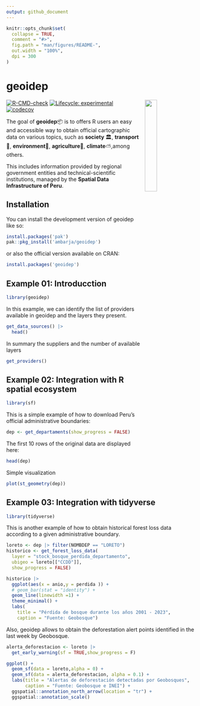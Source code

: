```yaml
---
output: github_document
---
```


<!-- README.md is generated from README.Rmd. Please edit that file -->

```r
knitr::opts_chunk$set(
  collapse = TRUE,
  comment = "#>",
  fig.path = "man/figures/README-",
  out.width = "100%",
  dpi = 300
)
```

# geoidep

<img src="man/figures/geoidep.svg" align="right" hspace="10" vspace="0" width="25%">

<!-- badges: start -->
[![R-CMD-check](https://github.com/ambarja/geoidep/actions/workflows/R-CMD-check.yaml/badge.svg)](https://github.com/ambarja/geoidep/actions/workflows/R-CMD-check.yaml)
[![Lifecycle: experimental](https://img.shields.io/badge/lifecycle-experimental-orange.svg)](https://lifecycle.r-lib.org/articles/stages.html#experimental)
[![codecov](https://codecov.io/github/ambarja/geoidep/graph/badge.svg?token=0HVS30MQ21)](https://codecov.io/github/ambarja/geoidep)
<!-- badges: end -->

The goal of **geoidep**📦 is to offers R users an easy and accessible way to obtain official cartographic data on various topics, such as **society** 🏛️, **transport**🚗, **environment**🌱, **agriculture**🌾, **climate**⛅️,among others.

This includes information provided by regional government entities and technical-scientific institutions, managed by the **Spatial Data Infrastructure of Peru**.

## Installation

You can install the development version of geoidep like so:

```r
install.packages('pak')
pak::pkg_install('ambarja/geoidep')
```

or also the official version available on CRAN:

```r
install.packages('geoidep')
```


## Example 01: Introducction

```r
library(geoidep)
```

In this example, we can identify the list of providers available in geoidep and the layers they present.

```r
get_data_sources() |> 
  head()
```
In summary the suppliers and the number of available layers

```r
get_providers() 
```

## Example 02: Integration with R spatial ecosystem

```r
library(sf)
```
This is a simple example of how to download Peru's official administrative boundaries:

```r
dep <- get_departaments(show_progress = FALSE)
```

The first 10 rows of the original data are displayed here:
```r
head(dep)
```

Simple visualization 
```r
plot(st_geometry(dep))
```

## Example 03: Integration with tidyverse

```r
library(tidyverse)
```
This is another example of how to obtain historical forest loss data according to a given administrative boundary.

```r
loreto <- dep |> filter(NOMBDEP == "LORETO")
historico <- get_forest_loss_data(
  layer = "stock_bosque_perdida_departamento",
  ubigeo = loreto[["CCDD"]],
  show_progress = FALSE)
```


```r
historico |> 
  ggplot(aes(x = anio,y = perdida )) + 
  # geom_bar(stat = "identity") + 
  geom_line(linewidth =1) + 
  theme_minimal() + 
  labs(
    title = "Pérdida de bosque durante los años 2001 - 2023",
    caption = "Fuente: Geobosque")
```


Also, geoidep allows to obtain the deforestation alert points identified in the last week by Geobosque.

```r
alerta_deforestacion <- loreto |> 
  get_early_warning(sf = TRUE,show_progress = F)
```

```r
ggplot() + 
  geom_sf(data = loreto,alpha = 0) + 
  geom_sf(data = alerta_deforestacion, alpha = 0.1) +
  labs(title = "Alertas de deforestación detectadas por Geobosques",
       caption = "Fuente: Geobosque e INEI") + 
  ggspatial::annotation_north_arrow(location = "tr") + 
  ggspatial::annotation_scale()
```
